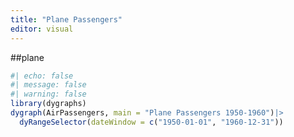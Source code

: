 ```yaml
---
title: "Plane Passengers"
editor: visual
---
```



##plane
```r
#| echo: false
#| message: false
#| warning: false
library(dygraphs)
dygraph(AirPassengers, main = "Plane Passengers 1950-1960")|>
  dyRangeSelector(dateWindow = c("1950-01-01", "1960-12-31"))
```

